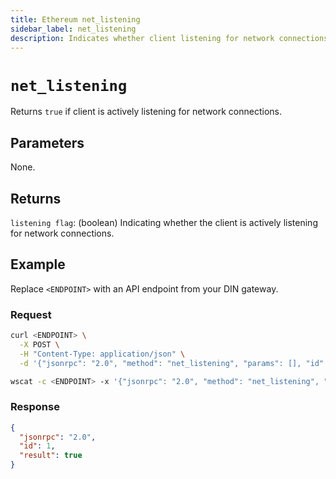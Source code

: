 ```yaml
---
title: Ethereum net_listening
sidebar_label: net_listening
description: Indicates whether client listening for network connections on Ethereum.
---
```



# `net_listening`


Returns `true` if client is actively listening for network connections. 

## Parameters

None.

## Returns

`listening flag`: (boolean) Indicating whether the client is actively listening for network connections.

## Example

Replace `<ENDPOINT>` with an API endpoint from your DIN gateway.

### Request


<Tabs>
  <TabItem value="curl">

```bash
curl <ENDPOINT> \
  -X POST \
  -H "Content-Type: application/json" \
  -d '{"jsonrpc": "2.0", "method": "net_listening", "params": [], "id": 1}'
```

  </TabItem>
  <TabItem value="WSS">

```bash
wscat -c <ENDPOINT> -x '{"jsonrpc": "2.0", "method": "net_listening", "params": [], "id": 1}'
```

  </TabItem>
</Tabs>

### Response


<Tabs>
  <TabItem value="JSON">

```json
{
  "jsonrpc": "2.0",
  "id": 1,
  "result": true
}
```

  </TabItem>
</Tabs>
